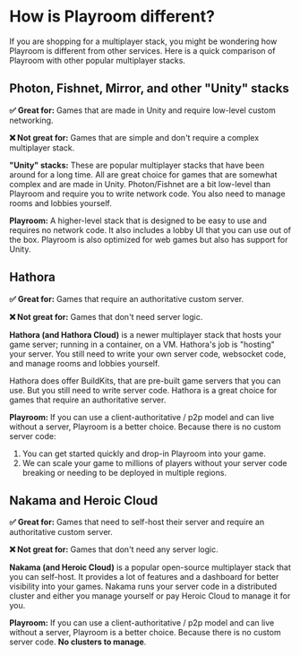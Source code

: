 # How is Playroom different?

If you are shopping for a multiplayer stack, you might be wondering how Playroom is different from other services. Here is a quick comparison of Playroom with other popular multiplayer stacks.

## Photon, Fishnet, Mirror, and other "Unity" stacks

**✅ Great for:** Games that are made in Unity and require low-level custom networking.

**❌ Not great for:** Games that are simple and don't require a complex multiplayer stack.

**"Unity" stacks:** These are popular multiplayer stacks that have been around for a long time. All are great choice for games that are somewhat complex and are made in Unity. Photon/Fishnet are a bit low-level than Playroom and require you to write network code. You also need to manage rooms and lobbies yourself. 

**Playroom:** A higher-level stack that is designed to be easy to use and requires no network code. It also includes a lobby UI that you can use out of the box. Playroom is also optimized for web games but also has support for Unity.

## Hathora

**✅ Great for:** Games that require an authoritative custom server.

**❌ Not great for:** Games that don't need server logic.

**Hathora (and Hathora Cloud)** is a newer multiplayer stack that hosts your game server; running in a container, on a VM. Hathora's job is "hosting" your server. You still need to write your own server code, websocket code, and manage rooms and lobbies yourself.

Hathora does offer BuildKits, that are pre-built game servers that you can use. But you still need to write server code. Hathora is a great choice for games that require an authoritative server. 

**Playroom:** If you can use a client-authoritative / p2p model and can live without a server, Playroom is a better choice. Because there is no custom server code:
1. You can get started quickly and drop-in Playroom into your game.
2. We can scale your game to millions of players without your server code breaking or needing to be deployed in multiple regions.

## Nakama and Heroic Cloud

**✅ Great for:** Games that need to self-host their server and require an authoritative custom server.

**❌ Not great for:** Games that don't need any server logic.

**Nakama (and Heroic Cloud)** is a popular open-source multiplayer stack that you can self-host. It provides a lot of features and a dashboard for better visibility into your games. Nakama runs your server code in a distributed cluster and either you manage yourself or pay Heroic Cloud to manage it for you.

**Playroom:** If you can use a client-authoritative / p2p model and can live without a server, Playroom is a better choice. Because there is no custom server code. **No clusters to manage**.